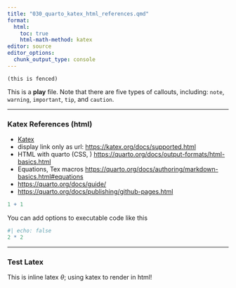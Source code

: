 ```yaml
---
title: "030_quarto_katex_html_references.qmd"
format: 
  html:
    toc: true
    html-math-method: katex
editor: source
editor_options: 
  chunk_output_type: console
---
```


```
(this is fenced)
```






::: callout-note
This is a **play** file.
Note that there are five types of callouts, including: `note`,
`warning`, `important`, `tip`, and `caution`.
:::

------------------------------------------------------------------------

###   Katex References (html)
-   [Katex](https://katex.org/docs/supported.html)
-   display link only as url:   <https://katex.org/docs/supported.html>
-   HTML with quarto (CSS, ) <https://quarto.org/docs/output-formats/html-basics.html>
-   Equations, Tex macros <https://quarto.org/docs/authoring/markdown-basics.html#equations>
-   <https://quarto.org/docs/guide/>
-   <https://quarto.org/docs/publishing/github-pages.html>



```r
1 + 1
```

You can add options to executable code like this

```r
#| echo: false
2 * 2
```

***

###   Test Latex
This is inline latex $\theta$;  using katex to render in html!
